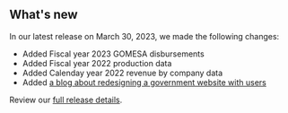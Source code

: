 ## What's new

In our latest release on March 30, 2023, we made the following changes:

- Added <Link href="/how-revenue-works/gomesa/" linkType="default">Fiscal year 2023 GOMESA disbursements</Link>
- Added <Link href="/downloads/production/" linkType="default">Fiscal year 2022 production data</Link>
- Added <Link href="/federal-revenue-by-company/" linkType="default">Calenday year 2022 revenue by company data</Link>
- Added [a blog about redesigning a government website with users](https://blog-nrrd.doi.gov/modernize-government-website/)

Review our [full release details](https://github.com/ONRR/nrrd/releases).
